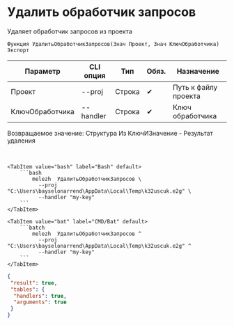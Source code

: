 ﻿---
sidebar_position: 4
description: Удалить обработчик запросов и другие функции для работы с Melezh в Открытом пакете интеграций - бесплатной open-source библиотеке интеграций для 1С:Предприятие 8, OneScript и CLI
keywords: [1C, 1С, 1С:Предприятие, 1С:Предприятие 8.3, API, Интеграция, Сервисы, Обмен, OneScript, CLI]
---


# Удалить обработчик запросов
 Удаляет обработчик запросов из проекта



`Функция УдалитьОбработчикЗапросов(Знач Проект, Знач КлючОбработчика) Экспорт`

  | Параметр | CLI опция | Тип | Обяз. | Назначение |
  |-|-|-|-|-|
  | Проект | --proj | Строка | &#x2714; | Путь к файлу проекта |
  | КлючОбработчика | --handler | Строка | &#x2714; | Ключ обработчика |

  
  Возвращаемое значение:   Структура Из КлючИЗначение - Результат удаления

<br/>



    

 <Tabs>
  
    <TabItem value="bash" label="Bash" default>
        ```bash
            melezh  УдалитьОбработчикЗапросов \
              --proj "C:\Users\bayselonarrend\AppData\Local\Temp\k32uscuk.e2g" \
              --handler "my-key"
        ```
    </TabItem>
  
    <TabItem value="bat" label="CMD/Bat" default>
        ```batch
            melezh  УдалитьОбработчикЗапросов ^
              --proj "C:\Users\bayselonarrend\AppData\Local\Temp\k32uscuk.e2g" ^
              --handler "my-key"
        ```
    </TabItem>
</Tabs>

```json title="Результат"
{
 "result": true,
 "tables": {
  "handlers": true,
  "arguments": true
 }
}
```
